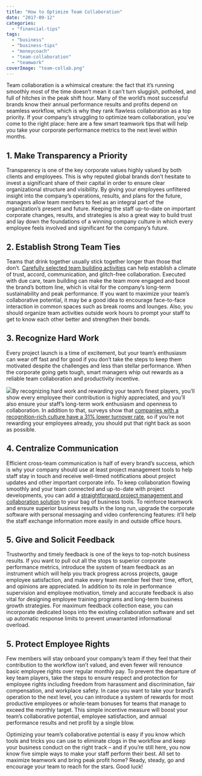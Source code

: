 ```yaml
---
title: "How to Optimize Team Collaboration"
date: "2017-09-12"
categories: 
  - "financial-tips"
tags: 
  - "business"
  - "business-tips"
  - "moneycoach"
  - "team-collaboration"
  - "teamwork"
coverImage: "team-collab.png"
---
```


Team collaboration is a whimsical creature: the fact that it’s running smoothly most of the time doesn’t mean it can’t turn sluggish, potholed, and full of hitches in the peak shift hour. Many of the world’s most successful brands know their annual performance results and profits depend on seamless workflow, which is why they rank flawless collaboration as a top priority. If your company’s struggling to optimize team collaboration, you’ve come to the right place: here are a few smart teamwork tips that will help you take your corporate performance metrics to the next level within months.

## 1\. Make Transparency a Priority

Transparency is one of the key corporate values highly valued by both clients and employees. This is why reputed global brands don’t hesitate to invest a significant share of their capital in order to ensure clear organizational structure and visibility. By giving your employees unfiltered insight into the company’s operations, results, and plans for the future, managers allow team members to feel as an integral part of the organization’s present and future. Keeping the staff up-to-date on important corporate changes, results, and strategies is also a great way to build trust and lay down the foundations of a winning company culture in which every employee feels involved and significant for the company’s future.

## 2\. Establish Strong Team Ties

Teams that drink together usually stick together longer than those that don’t. [Carefully selected team building activities](https://www.forbes.com/sites/brianscudamore/2016/03/09/why-team-building-is-the-most-important-investment-youll-make/#4ec7801e617f) can help establish a climate of trust, accord, communication, and glitch-free collaboration. Executed with due care, team building can make the team more engaged and boost the brand’s bottom line, which is vital for the company’s long-term sustainability and peak performance. If you want to maximize your team’s collaborative potential, it may be a good idea to encourage face-to-face interaction in common spaces such as break rooms and lounges. Also, you should organize team activities outside work hours to prompt your staff to get to know each other better and strengthen their bonds.

## 3\. Recognize Hard Work

Every project launch is a time of excitement, but your team’s enthusiasm can wear off fast and for good if you don’t take the steps to keep them motivated despite the challenges and less than stellar performance. When the corporate going gets tough, smart managers whip out rewards as a reliable team collaboration and productivity incentive.

![](images/pexels-photo-398532.jpeg)By recognizing hard work and rewarding your team’s finest players, you’ll show every employee their contribution is highly appreciated, and you’ll also ensure your staff’s long-term work enthusiasm and openness to collaboration. In addition to that, surveys show that [companies with a recognition-rich culture have a 31% lower turnover rate](https://www.forbes.com/sites/joshbersin/2012/06/13/new-research-unlocks-the-secret-of-employee-recognition/#4309f0025276), so if you’re not rewarding your employees already, you should put that right back as soon as possible.

## 4\. Centralize Communication

Efficient cross-team communication is half of every brand’s success, which is why your company should use at least project management tools to help staff stay in touch and receive well-timed notifications about project updates and other important corporate info. To keep collaboration flowing smoothly and your team connected and up-to-date with project developments, you can add a [straightforward project management and collaboration solution](https://activecollab.com/team-collaboration) to your bag of business tools. To reinforce teamwork and ensure superior business results in the long run, upgrade the corporate software with personal messaging and video conferencing features: it’ll help the staff exchange information more easily in and outside office hours.

## 5\. Give and Solicit Feedback

Trustworthy and timely feedback is one of the keys to top-notch business results. If you want to pull out all the stops to superior corporate performance metrics, introduce the system of team feedback as an instrument which will help you track progress across projects, gauge employee satisfaction, and make every team member feel their time, effort, and opinions are appreciated. In addition to its role in performance supervision and employee motivation, timely and accurate feedback is also vital for designing employee training programs and long-term business growth strategies. For maximum feedback collection ease, you can incorporate dedicated loops into the existing collaboration software and set up automatic response limits to prevent unwarranted informational overload.

## 5\. Protect Employee Rights

Few members will stay onboard your company’s team if they feel that their contribution to the workflow isn’t valued, and even fewer will renounce basic employee rights over regular monthly pay. To prevent the departure of key team players, take the steps to ensure respect and protection for employee rights including freedom from harassment and discrimination, fair compensation, and workplace safety. In case you want to take your brand’s operation to the next level, you can introduce a system of rewards for most productive employees or whole-team bonuses for teams that manage to exceed the monthly target. This simple incentive measure will boost your team’s collaborative potential, employee satisfaction, and annual performance results and net profit by a single blow.

Optimizing your team’s collaborative potential is easy if you know which tools and tricks you can use to eliminate clogs in the workflow and keep your business conduct on the right track – and if you’re still here, you now know five simple ways to make your staff perform their best. All set to maximize teamwork and bring peak profit home? Ready, steady, go and encourage your team to reach for the stars. Good luck!